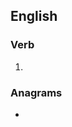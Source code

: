 ==English==

===Verb===
{{head|en|verb form}}

# {{en-third-person singular of|elapse}}

===Anagrams===
* {{anagrams|en|lepases|pealess|pleases|sapeles}}